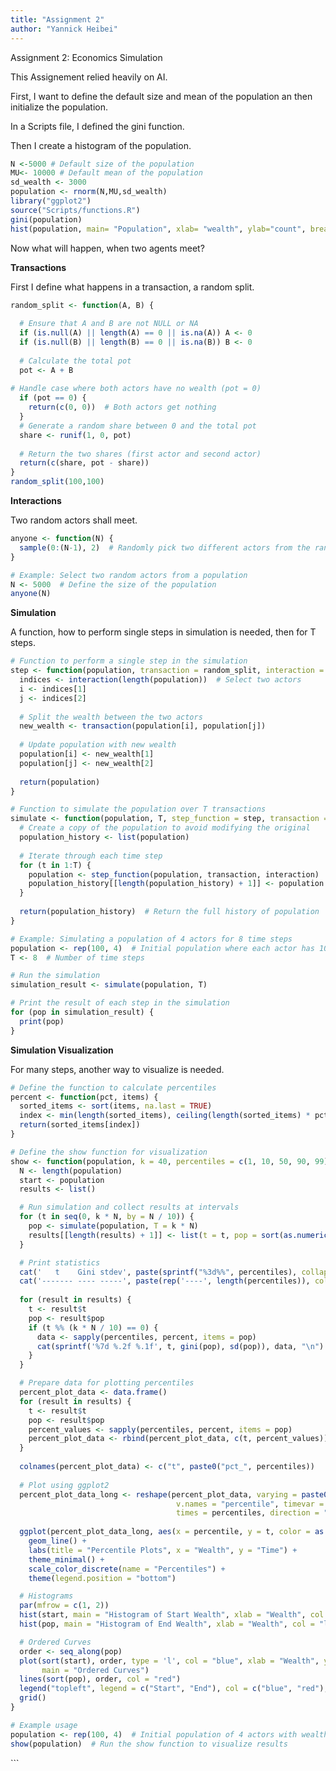 ```yaml
---
title: "Assignment 2"
author: "Yannick Heibei"
---
```


Assignment 2: Economics Simulation

This Assignement relied heavily on AI.

First, I want to define the default size and mean of the population an then initialize the population.

In a Scripts file, I defined the gini function.

Then I create a histogram of the population.

```r
N <-5000 # Default size of the population
MU<- 10000 # Default mean of the population
sd_wealth <- 3000
population <- rnorm(N,MU,sd_wealth)
library("ggplot2")
source("Scripts/functions.R")        
gini(population)
hist(population, main= "Population", xlab= "wealth", ylab="count", breaks = 25)
```

Now what will happen, when two agents meet?

**Transactions**

First I define what happens in a transaction, a random split.

```r
random_split <- function(A, B) {
  
  # Ensure that A and B are not NULL or NA
  if (is.null(A) || length(A) == 0 || is.na(A)) A <- 0
  if (is.null(B) || length(B) == 0 || is.na(B)) B <- 0
  
  # Calculate the total pot
  pot <- A + B
 
# Handle case where both actors have no wealth (pot = 0)
  if (pot == 0) {
    return(c(0, 0))  # Both actors get nothing
  }    
  # Generate a random share between 0 and the total pot
  share <- runif(1, 0, pot)
  
  # Return the two shares (first actor and second actor)
  return(c(share, pot - share))
}
random_split(100,100)

```

**Interactions**

Two random actors shall meet.

```r
anyone <- function(N) {
  sample(0:(N-1), 2)  # Randomly pick two different actors from the range 0 to N-1
}

# Example: Select two random actors from a population
N <- 5000  # Define the size of the population
anyone(N)
```

**Simulation**

A function, how to perform single steps in simulation is needed, then for T steps.

```r
# Function to perform a single step in the simulation
step <- function(population, transaction = random_split, interaction = anyone) {
  indices <- interaction(length(population))  # Select two actors
  i <- indices[1]
  j <- indices[2]
  
  # Split the wealth between the two actors
  new_wealth <- transaction(population[i], population[j])
  
  # Update population with new wealth
  population[i] <- new_wealth[1]
  population[j] <- new_wealth[2]
  
  return(population)
}

# Function to simulate the population over T transactions
simulate <- function(population, T, step_function = step, transaction = random_split, interaction = anyone) {
  # Create a copy of the population to avoid modifying the original
  population_history <- list(population)
  
  # Iterate through each time step
  for (t in 1:T) {
    population <- step_function(population, transaction, interaction)
    population_history[[length(population_history) + 1]] <- population
  }
  
  return(population_history)  # Return the full history of population
}

# Example: Simulating a population of 4 actors for 8 time steps
population <- rep(100, 4)  # Initial population where each actor has 100 wealth
T <- 8  # Number of time steps

# Run the simulation
simulation_result <- simulate(population, T)

# Print the result of each step in the simulation
for (pop in simulation_result) {
  print(pop)
}
```

**Simulation Visualization**

For many steps, another way to visualize is needed.

```r
# Define the function to calculate percentiles
percent <- function(pct, items) {
  sorted_items <- sort(items, na.last = TRUE)
  index <- min(length(sorted_items), ceiling(length(sorted_items) * pct / 100))
  return(sorted_items[index])
}

# Define the show function for visualization
show <- function(population, k = 40, percentiles = c(1, 10, 50, 90, 99)) {
  N <- length(population)
  start <- population
  results <- list()

  # Run simulation and collect results at intervals
  for (t in seq(0, k * N, by = N / 10)) {
    pop <- simulate(population, T = k * N)
    results[[length(results) + 1]] <- list(t = t, pop = sort(as.numeric(pop[[t + 1]])))  # Ensure pop is numeric and sorted
  }

  # Print statistics
  cat('   t    Gini stdev', paste(sprintf("%3d%%", percentiles), collapse = " "), "\n")
  cat('------- ---- -----', paste(rep('----', length(percentiles)), collapse = " "), "\n")
  
  for (result in results) {
    t <- result$t
    pop <- result$pop
    if (t %% (k * N / 10) == 0) {
      data <- sapply(percentiles, percent, items = pop)
      cat(sprintf('%7d %.2f %.1f', t, gini(pop), sd(pop)), data, "\n")
    }
  }

  # Prepare data for plotting percentiles
  percent_plot_data <- data.frame()
  for (result in results) {
    t <- result$t
    pop <- result$pop
    percent_values <- sapply(percentiles, percent, items = pop)
    percent_plot_data <- rbind(percent_plot_data, c(t, percent_values))
  }
  
  colnames(percent_plot_data) <- c("t", paste0("pct_", percentiles))
  
  # Plot using ggplot2
  percent_plot_data_long <- reshape(percent_plot_data, varying = paste0("pct_", percentiles),
                                     v.names = "percentile", timevar = "percentile_type",
                                     times = percentiles, direction = "long")
  
  ggplot(percent_plot_data_long, aes(x = percentile, y = t, color = as.factor(percentile_type))) +
    geom_line() +
    labs(title = "Percentile Plots", x = "Wealth", y = "Time") +
    theme_minimal() +
    scale_color_discrete(name = "Percentiles") +
    theme(legend.position = "bottom")

  # Histograms
  par(mfrow = c(1, 2))
  hist(start, main = "Histogram of Start Wealth", xlab = "Wealth", col = "lightblue", breaks = 10)
  hist(pop, main = "Histogram of End Wealth", xlab = "Wealth", col = "lightgreen", breaks = 10)

  # Ordered Curves
  order <- seq_along(pop)
  plot(sort(start), order, type = 'l', col = "blue", xlab = "Wealth", ylab = "Order", 
       main = "Ordered Curves")
  lines(sort(pop), order, col = "red")
  legend("topleft", legend = c("Start", "End"), col = c("blue", "red"), lty = 1)
  grid()
}

# Example usage
population <- rep(100, 4)  # Initial population of 4 actors with wealth of 100 each
show(population)  # Run the show function to visualize results
```

\`\`\`
